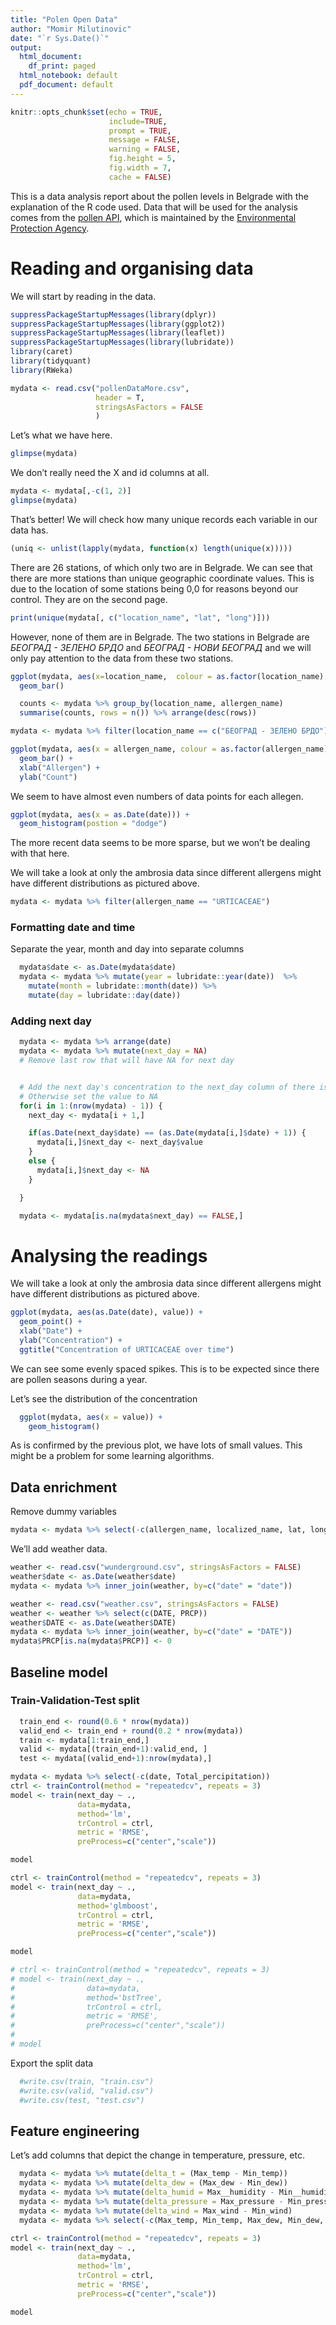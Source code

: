 ```yaml
---
title: "Polen Open Data"
author: "Momir Milutinovic"
date: "`r Sys.Date()`"
output:
  html_document:
    df_print: paged
  html_notebook: default
  pdf_document: default
---
```


```r
knitr::opts_chunk$set(echo = TRUE,
                      include=TRUE,
                      prompt = TRUE,
                      message = FALSE,
                      warning = FALSE,
                      fig.height = 5,
                      fig.width = 7,
                      cache = FALSE)
```

This is a data analysis report about the pollen levels in Belgrade with the explanation of the R code used. Data that will be used for the analysis comes from the [pollen API](http://polen.sepa.gov.rs/api/opendata/schema), which is maintained by the [Environmental Protection Agency](http://sepa.gov.rs).

# Reading and organising data
We will start by reading in the data.

```r
suppressPackageStartupMessages(library(dplyr))
suppressPackageStartupMessages(library(ggplot2))
suppressPackageStartupMessages(library(leaflet))
suppressPackageStartupMessages(library(lubridate))
library(caret)
library(tidyquant)
library(RWeka)

mydata <- read.csv("pollenDataMore.csv",
                   header = T,
                   stringsAsFactors = FALSE
                   )
```

Let's what we have here.
```r
glimpse(mydata)
```
We don't really need the X and id columns at all.
```r
mydata <- mydata[,-c(1, 2)]
glimpse(mydata)
```
That's better!
We will check how many unique records each variable in our data has.
```r
(uniq <- unlist(lapply(mydata, function(x) length(unique(x)))))
```
There are 26 stations, of which only two are in Belgrade. We can see that there are more stations than unique geographic coordinate values. This is due to the location of some stations being 0,0 for reasons beyond our control. They are on the second page.
```r
print(unique(mydata[, c("location_name", "lat", "long")]))
```
However, none of them are in Belgrade. The two stations in Belgrade are *БЕОГРАД - ЗЕЛЕНО БРДО* and *БЕОГРАД - НОВИ БЕОГРАД* and we will only pay attention to the data from these two stations.

```r
ggplot(mydata, aes(x=location_name,  colour = as.factor(location_name), fill = as.factor(location_name))) +
  geom_bar()
```

```r
  counts <- mydata %>% group_by(location_name, allergen_name)
  summarise(counts, rows = n()) %>% arrange(desc(rows))
```


```r
mydata <- mydata %>% filter(location_name == c("БЕОГРАД - ЗЕЛЕНО БРДО"))
```

```r
ggplot(mydata, aes(x = allergen_name, colour = as.factor(allergen_name), fill = as.factor(allergen_name))) +
  geom_bar() +
  xlab("Allergen") +
  ylab("Count")
```

We seem to have almost even numbers of data points for each allegen.

```r
ggplot(mydata, aes(x = as.Date(date))) +
  geom_histogram(postion = "dodge")
```
The more recent data seems to be more sparse, but we won't be dealing with that here.

We will take a look at only the ambrosia data since different allergens might have different distributions as pictured above.
```r
mydata <- mydata %>% filter(allergen_name == "URTICACEAE")
```

### Formatting date and time

Separate the year, month and day into separate columns
```r
  mydata$date <- as.Date(mydata$date)
  mydata <- mydata %>% mutate(year = lubridate::year(date))  %>%
    mutate(month = lubridate::month(date)) %>% 
    mutate(day = lubridate::day(date))
```

### Adding next day
```r
  mydata <- mydata %>% arrange(date)
  mydata <- mydata %>% mutate(next_day = NA)
  # Remove last row that will have NA for next day


  # Add the next day's concentration to the next_day column of there is data for the next day
  # Otherwise set the value to NA
  for(i in 1:(nrow(mydata) - 1)) {
    next_day <- mydata[i + 1,]

    if(as.Date(next_day$date) == (as.Date(mydata[i,]$date) + 1)) {
      mydata[i,]$next_day <- next_day$value
    }
    else {
      mydata[i,]$next_day <- NA
    }

  }

  mydata <- mydata[is.na(mydata$next_day) == FALSE,]
```

# Analysing the readings


We will take a look at only the ambrosia data since different allergens might have different distributions as pictured above.
```r

ggplot(mydata, aes(as.Date(date), value)) + 
  geom_point() +
  xlab("Date") +
  ylab("Concentration") +
  ggtitle("Concentration of URTICACEAE over time")
```

We can see some evenly spaced spikes. This is to be expected since there are pollen seasons during a year.

Let's see the distribution of the concentration
```r
  ggplot(mydata, aes(x = value)) + 
    geom_histogram()
```

As is confirmed by the previous plot, we have lots of small values. This might be a problem for some learning algorithms.


## Data enrichment
Remove dummy variables
```r
mydata <- mydata %>% select(-c(allergen_name, localized_name, lat, long, location_name))
```

We'll add weather data.
```r
weather <- read.csv("wunderground.csv", stringsAsFactors = FALSE)
weather$date <- as.Date(weather$date)
mydata <- mydata %>% inner_join(weather, by=c("date" = "date"))

weather <- read.csv("weather.csv", stringsAsFactors = FALSE)
weather <- weather %>% select(c(DATE, PRCP))
weather$DATE <- as.Date(weather$DATE)
mydata <- mydata %>% inner_join(weather, by=c("date" = "DATE"))
mydata$PRCP[is.na(mydata$PRCP)] <- 0

```

## Baseline model


### Train-Validation-Test split
```r
  train_end <- round(0.6 * nrow(mydata))
  valid_end <- train_end + round(0.2 * nrow(mydata))
  train <- mydata[1:train_end,]
  valid <- mydata[(train_end+1):valid_end, ]
  test <- mydata[(valid_end+1):nrow(mydata),]
```


```r
mydata <- mydata %>% select(-c(date, Total_percipitation))
ctrl <- trainControl(method = "repeatedcv", repeats = 3)
model <- train(next_day ~ .,
               data=mydata,
               method='lm',
               trControl = ctrl,
               metric = 'RMSE',
               preProcess=c("center","scale"))

model
```

```r
ctrl <- trainControl(method = "repeatedcv", repeats = 3)
model <- train(next_day ~ .,
               data=mydata,
               method='glmboost',
               trControl = ctrl,
               metric = 'RMSE',
               preProcess=c("center","scale"))

model
```


```r
# ctrl <- trainControl(method = "repeatedcv", repeats = 3)
# model <- train(next_day ~ .,
#                data=mydata,
#                method='bstTree',
#                trControl = ctrl,
#                metric = 'RMSE',
#                preProcess=c("center","scale"))
# 
# model
```

Export the split data
```r
  #write.csv(train, "train.csv")
  #write.csv(valid, "valid.csv")
  #write.csv(test, "test.csv")
```

## Feature engineering

Let's add columns that depict the change in temperature, pressure, etc.

```r
  mydata <- mydata %>% mutate(delta_t = (Max_temp - Min_temp))
  mydata <- mydata %>% mutate(delta_dew = (Max_dew - Min_dew))
  mydata <- mydata %>% mutate(delta_humid = Max__humidity - Min__humidity)
  mydata <- mydata %>% mutate(delta_pressure = Max_pressure - Min_pressure)
  mydata <- mydata %>% mutate(delta_wind = Max_wind - Min_wind)
  mydata <- mydata %>% select(-c(Max_temp, Min_temp, Max_dew, Min_dew, Max__humidity, Min__humidity, Max_pressure, Min_pressure, Max_wind, Min_wind))
```


```r
ctrl <- trainControl(method = "repeatedcv", repeats = 3)
model <- train(next_day ~ .,
               data=mydata,
               method='lm',
               trControl = ctrl,
               metric = 'RMSE',
               preProcess=c("center","scale"))

model
```


